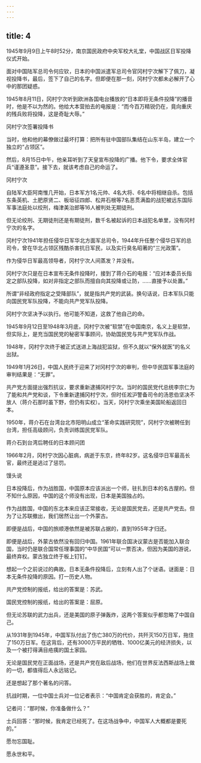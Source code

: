 ```yaml
---
---
---
```

title: 4
---



1945年9月9日上午8时52分，南京国民政府中央军校大礼堂，中国战区日军投降仪式开始。

面对中国陆军总司令何应钦，日本的中国派遣军总司令官冈村宁次解下了佩刀，凝视投降书，最后，签下了自己的名字。但即便在那一刻，冈村宁次都未必解开了心中的那团疑惑。

1945年8月11日，冈村宁次听到欧洲各国电台播放的“日本即将无条件投降”的播音时，他是不以为然的。他给大本营拍去的电报是：“而今百万精锐仍在，竟向重庆的残兵败将投降，这是奇耻大辱。”

冈村宁次签署投降书



当时，他和他的幕僚做过最坏打算：把所有驻中国部队集结在山东半岛，建立一个独立的“占领区”。

然后，8月15日中午，他亲耳听到了天皇宣布投降的广播。他下令，要求全体官兵“谨遵圣意”。接下去，就该考虑自己的命运了。

冈村宁次



自陆军大臣阿南惟几开始，日本军方1名元帅、4名大将、6名中将相继自杀。包括东条英机、土肥原贤二、板垣征四郎、松井石根等7名恶贯满盈的战犯被远东国际军事法庭处以绞刑，梅津美治郎等16人被判处无期徒刑。

但无论绞刑、无期徒刑还是有期徒刑，数千名被起诉的日本战犯名单里，没有冈村宁次的名字。

冈村宁次1941年担任侵华日军华北方面军总司令，1944年升任整个侵华日军的总司令，曾在华北占领区残酷杀害抗日军民，以及实行臭名昭著的“三光政策”。

作为侵华日军最高领导者，冈村宁次人间蒸发？并没有。

冈村宁次只是在日本宣布无条件投降时，接到了蒋介石的电报：“应对本委员长指定之部队投降，如对非指定之部队而擅自向其投降或让防，……直接予以处置。”

所谓“非经政府指定之受降部队”，就是指共产党的武装。换句话说，日本军队只能向国民党军队投降，不能向共产党军队投降。

冈村宁次坚决予以执行。他可能不知道，这救了他自己的命。

1945年9月12日至1948年3月底，冈村宁次被“软禁”在中国南京，名义上是软禁，但实际上，是充当国民党的秘密军事顾问，协助国民党与共产党军队作战。

1948年，冈村宁次终于被正式送进上海战犯监狱，但不久就以“保外就医”的名义出狱。

1949年1月26日，中国人民终于迎来了对冈村宁次的审判，但中华民国军事法庭的审判结果是：“无罪”。

共产党方面提出强烈抗议，要求重新逮捕冈村宁次。当时的国民党代总统李宗仁为了能和共产党和谈，下令重新逮捕冈村宁次，但时任淞沪警备司令的汤恩伯坚决不放人（蒋介石那时虽下野，但仍有实权）。当天，冈村宁次乘坐美国轮船返回日本。

1950年，蒋介石在台湾台北市阳明山成立“革命实践研究院”，冈村宁次被聘任到台湾，担任高级顾问，负责训练国民党军队。

蒋介石到台湾后聘任的日本顾问团



1966年2月，冈村宁次因心脏病，病逝于东京，终年82岁。这名侵华日军最高长官，最终还是逃过了惩罚。

馒头说

日本投降后，作为战胜国，中国原本应该派出一个师，驻扎到日本的名古屋的。但不知什么原因，中国的这个师没有出现，日本是美国独占的。

作为战胜国，中国的东北本来应该正常接收，无论是国民党去，还是共产党去。但为了让苏联撤出，我们居然让出一个外蒙古。

即便是战后，中国的旅顺港依然是被苏联占据的，直到1955年才归还。

即便是战后，外蒙古依然没有回归中国。1961年联合国决议蒙古是否能加入联合国，当时仍是联合国常任理事国的“中华民国”可以一票否决，但因为美国的游说，最终弃权。蒙古独立终于板上钉钉。

想起一个之前说过的典故。日本无条件投降后，立刻有人出了个谜语。谜面是：日本无条件投降的原因。打一历史人物。

共产党控制的报纸，给出的答案是：苏武。

国民党控制的报纸，给出的答案是：屈原。

但无论苏联的武力出兵，还是美国的原子弹轰炸，这两个答案似乎都忽略了中国自己。

从1931年到1945年，中国军队付出了伤亡380万的代价，共歼灭150万日军，拖住了150万日军。在这背后，还有3000万平民的牺牲、1000亿美元的经济损失，以及一个被打得满目疮痍的国土家园。

无论是国民党在正面战场，还是共产党在敌后战场，他们在世界反法西斯战场上做的一切，都值得后人永远铭记。

还是想起了那个著名的问答。

抗战时期，一位中国士兵对一位记者表示：“中国肯定会获胜的，肯定会。”

记者问：“那时候，你准备做什么？”

士兵回答：“那时候，我肯定已经死了。在这场战争中，中国军人大概都是要死的。”

愿勿忘国耻。

愿永世和平。
